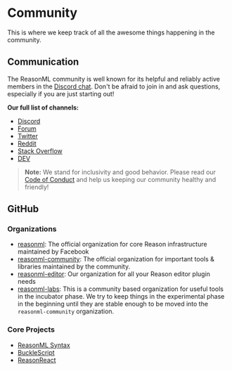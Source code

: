 # Community

<Intro>

This is where we keep track of all the awesome things happening in the
community.

</Intro>

## Communication

The ReasonML community is well known for its helpful and reliably active members in
the [Discord chat](https://discord.gg/reasonml). Don't be afraid to join in and
ask questions, especially if you are just starting out! 

**Our full list of channels:**

- [Discord](https://discord.gg/reasonml)
- [Forum](https://reasonml.chat)
- [Twitter](https://twitter.com/reasonml)
- [Reddit](https://www.reddit.com/r/reasonml/)
- [Stack Overflow](http://stackoverflow.com/questions/tagged/reason)
- [DEV](https://dev.to/t/reason)

> **Note:** We stand for inclusivity and good behavior. Please read our [Code of
Conduct](/community/code-of-conduct) and help us keeping our community healthy and
friendly!

## GitHub

### Organizations

- [reasonml](https://github.com/reasonml): The official organization for core Reason infrastructure maintained by Facebook
- [reasonml-community](https://github.com/reasonml-community): The official
organization for important tools & libraries maintained by the community.
- [reasonml-editor](https://github.com/reasonml-editor): Our organization for all your Reason editor plugin needs
- [reasonml-labs](https://github.com/reasonml-labs): This is a community based
organization for useful tools in the incubator phase. We try to keep things in
the experimental phase in the beginning until they are stable enough to be
moved into the `reasonml-community` organization. 

### Core Projects

- [ReasonML Syntax](https://github.com/facebook/reason)
- [BuckleScript](https://github.com/bucklescript/bucklescript)
- [ReasonReact](https://github.com/reasonml/reason-react)
